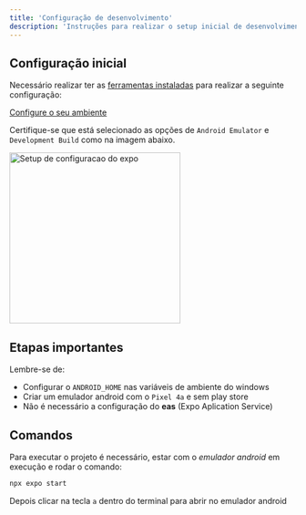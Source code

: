 ```yaml
---
title: 'Configuração de desenvolvimento'
description: 'Instruções para realizar o setup inicial de desenvolvimento'
---
```


## Configuração inicial

Necessário realizar ter as [ferramentas instaladas](/inventario/estrutura-aplicacao.mdx) para realizar a seguinte configuração:

[Configure o seu ambiente](https://docs.expo.dev/get-started/set-up-your-environment/?platform=android&device=simulated&mode=development-build)

Certifique-se que está selecionado as opções de `Android Emulator` e `Development Build` como na imagem abaixo.

<img 
  src="/images/expo-android-dev-build.png" 
  alt="Setup de configuracao do expo"
  height="300"
  className="rounded-lg"
/>

## Etapas importantes

Lembre-se de:

- Configurar o `ANDROID_HOME` nas variáveis de ambiente do windows
- Criar um emulador android com o `Pixel 4a` e sem play store
- Não é necessário a configuração do **eas** (Expo Aplication Service)

## Comandos

Para executar o projeto é necessário, estar com o _emulador android_ em execução e rodar o comando:

```sh
npx expo start
```

Depois clicar na tecla `a` dentro do terminal para abrir no emulador android
